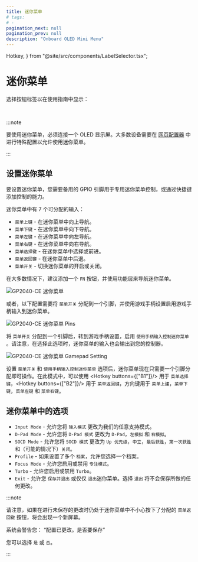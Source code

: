 ```yaml
---
title: 迷你菜单
# tags:
# -
pagination_next: null
pagination_prev: null
description: "Onboard OLED Mini Menu"
---
```


  Hotkey,
} from "@site/src/components/LabelSelector.tsx";

# 迷你菜单

选择按钮标签以在使用指南中显示：

<InputLabelSelector />
<br />

:::note

要使用迷你菜单，必须连接一个 OLED 显示屏。大多数设备需要在 [网页配置器](/web-configurator) 中进行特殊配置以允许使用迷你菜单。

:::

## 设置迷你菜单

要设置迷你菜单，您需要备用的 GPIO 引脚用于专用迷你菜单控制，或通过快捷键添加控制的能力。

迷你菜单中有 7 个可分配的输入：

- `菜单上键` - 在迷你菜单中向上导航。
- `菜单下键` - 在迷你菜单中向下导航。
- `菜单左键` - 在迷你菜单中向左导航。
- `菜单右键` - 在迷你菜单中向右导航。
- `菜单选择键` - 在迷你菜单中选择或前进。
- `菜单返回键` - 在迷你菜单中后退。
- `菜单开关` - 切换迷你菜单的开启或关闭。

在大多数情况下，建议添加一个 `FN` 按钮，并使用功能层来导航迷你菜单。

![GP2040-CE 迷你菜单](./assets/images/gpc-mini-menu.png)

或者，以下配置需要将 `菜单开关` 分配到一个引脚，并使用游戏手柄设置启用游戏手柄输入到迷你菜单。

![GP2040-CE 迷你菜单 Pins](./assets/images/gpc-mini-menu-pins.png)

将 `菜单开关` 分配到一个引脚后，转到游戏手柄设置，启用 `使用手柄输入控制迷你菜单` 。请注意，在选择此选项时，迷你菜单的输入也会输出到您的控制器。

![GP2040-CE 迷你菜单 Gamepad Setting](./assets/images/gpc-mini-menu-gamepad.png)

设置 `菜单开关` 和 `使用手柄输入控制迷你菜单` 选项后，迷你菜单现在只需要一个引脚分配即可操作。在此模式中，可以使用 <Hotkey buttons={["B1"]}/> 用于 `菜单选择键`，<Hotkey buttons={["B2"]}/> 用于 `菜单返回键`，方向键用于 `菜单上建`，`菜单下键`，`菜单左键` 和 `菜单右键`。

## 迷你菜单中的选项

- `Input Mode` - 允许您将 `输入模式` 更改为我们的任意支持模式。
- `D-Pad Mode` - 允许您将 `D-Pad 模式` 更改为 `D-Pad`，`左模拟` 和 `右模拟`。
- `SOCD Mode` - 允许您将 `SOCD 模式` 更改为 `Up 优先级`，`中立`，`最后获胜`，`第一次获胜` 和（可能的情况下）`关闭`。
- `Profile` - 如果设置了多个 `档案`，允许您选择一个档案。
- `Focus Mode` - 允许您启用或禁用 `专注模式`。
- `Turbo` - 允许您启用或禁用 `Turbo`。
- `Exit` - 允许您 `保存并退出` 或仅仅 `退出`迷你菜单。选择 `退出` 将不会保存所做的任何更改。

:::note

请注意，如果在进行未保存的更改时仍处于迷你菜单中不小心按下了分配的 `菜单返回键` 按钮，将会出现一个新屏幕。

系统会警告您：
“配置已更改。是否要保存”

您可以选择 `是` 或 `否`。

:::
